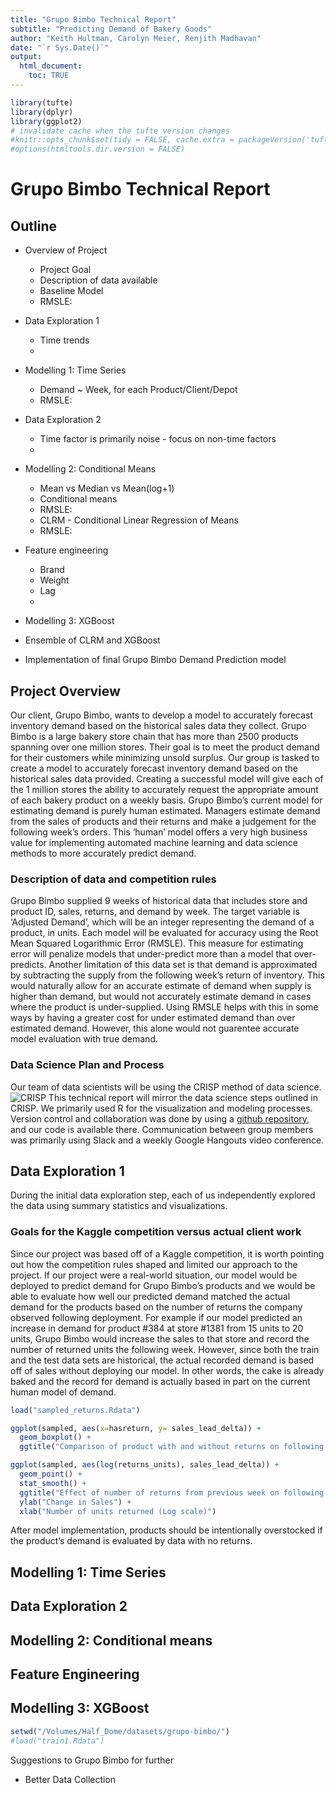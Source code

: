 ```yaml
---
title: "Grupo Bimbo Technical Report"
subtitle: "Predicting Demand of Bakery Goods"
author: "Keith Hultman, Carolyn Meier, Renjith Madhavan"
date: "`r Sys.Date()`"
output:
  html_document:
    toc: TRUE
---
```


```r
library(tufte)
library(dplyr)
library(ggplot2)
# invalidate cache when the tufte version changes
#knitr::opts_chunk$set(tidy = FALSE, cache.extra = packageVersion('tufte'))
#options(htmltools.dir.version = FALSE)
```

# Grupo Bimbo Technical Report

## Outline
- Overview of Project
    - Project Goal
    - Description of data available
    - Baseline Model
    - RMSLE: 
  
- Data Exploration 1
    - Time trends
    - 
- Modelling 1: Time Series
    - Demand ~ Week, for each Product/Client/Depot
    - RMSLE:
- Data Exploration 2
    - Time factor is primarily noise - focus on non-time factors
    -
- Modelling 2: Conditional Means
    - Mean vs Median vs Mean(log+1)
    - Conditional means
    - RMSLE:
    - CLRM - Conditional Linear Regression of Means
    - RMSLE:
  
- Feature engineering
    - Brand
    - Weight
    - Lag
    - 
- Modelling 3: XGBoost

- Ensemble of CLRM and XGBoost

- Implementation of final Grupo Bimbo Demand Prediction model

## Project Overview

Our client, Grupo Bimbo, wants to develop a model to accurately forecast inventory demand based on the historical sales data they collect. Grupo Bimbo is a large bakery store chain that has more than 2500 products spanning over one million stores. Their goal is to meet the product demand for their customers while minimizing unsold surplus. Our group is tasked to create a model to accurately forecast inventory demand based on the historical sales data provided. Creating a successful model will give each of the 1 million stores the ability to accurately request the appropriate amount of each bakery product on a weekly basis.
  Grupo Bimbo's current model for estimating demand is purely human estimated. Managers estimate demand from the sales of products and their returns and make a judgement for the following week's orders. This 'human' model offers a very high business value for implementing automated machine learning and data science methods to more accurately predict demand. 

### Description of data and competition rules

Grupo Bimbo supplied 9 weeks of historical data that includes store and product ID, sales, returns, and demand by week. 
  The target variable is ‘Adjusted Demand’, which will be an integer representing the demand of a product, in units. 
  Each model will be evaluated for accuracy using the Root Mean Squared Logarithmic Error (RMSLE). This measure for estimating error will penalize models that under-predict more than a model that over-predicts. 
  Another limitation of this data set is that demand is approximated by subtracting the supply from the following week's return of inventory. This would naturally allow for an accurate estimate of demand when supply is higher than demand, but would not accurately estimate demand in cases where the product is under-supplied. 
  Using RMSLE helps with this in some ways by having a greater cost for under estimated demand than over estimated demand. However, this alone would not guarentee accurate model evaluation with true demand. 


### Data Science Plan and Process

Our team of data scientists will be using the CRISP method of data science. ![CRISP](crisp_model.png) 
This technical report will mirror the data science steps outlined in CRISP. We primarily used R for the visualization and modeling processes. Version control and collaboration was done by using a [github repository](https://github.com/kahultman/grupo-bimbo), and our code is available there. Communication between group members was primarily using Slack and a weekly Google Hangouts video conference. 



## Data Exploration 1

During the initial data exploration step, each of us independently explored the data using summary statistics and visualizations. 

### Goals for the Kaggle competition versus actual client work

Since our project was based off of a Kaggle competition, it is worth pointing out how the competition rules shaped and limited our approach to the project. If our project were a real-world situation, our model would be deployed to predict demand for Grupo Bimbo's products and we would be able to evaluate how well our predicted demand matched the actual demand for the products based on the number of returns the company observed following deployment. For example if our model predicted an increase in demand for product #384 at store #1381 from 15 units to 20 units, Grupo Bimbo would increase the sales to that store and record the number of returned units the following week. However, since both the train and the test data sets are historical, the actual recorded demand is based off of sales without deploying our model. In other words, the cake is already baked and the record for demand is actually based in part on the current human model of demand.  

```r
load("sampled_returns.Rdata")

ggplot(sampled, aes(x=hasreturn, y= sales_lead_delta)) + 
  geom_boxplot() + 
  ggtitle("Comparison of product with and without returns on following week's supply")

ggplot(sampled, aes(log(returns_units), sales_lead_delta)) + 
  geom_point() + 
  stat_smooth() +
  ggtitle("Effect of number of returns from previous week on following weeks supply") +
  ylab("Change in Sales") +
  xlab("Number of units returned (Log scale)")
```

After model implementation, products should be intentionally overstocked if the product's demand is evaluated by data with no returns. 

## Modelling 1: Time Series


## Data Exploration 2


## Modelling 2: Conditional means

## Feature Engineering

## Modelling 3: XGBoost



```r
setwd("/Volumes/Half_Dome/datasets/grupo-bimbo/")
#load("train1.Rdata")


```

Suggestions to Grupo Bimbo for further 

* Better Data Collection
